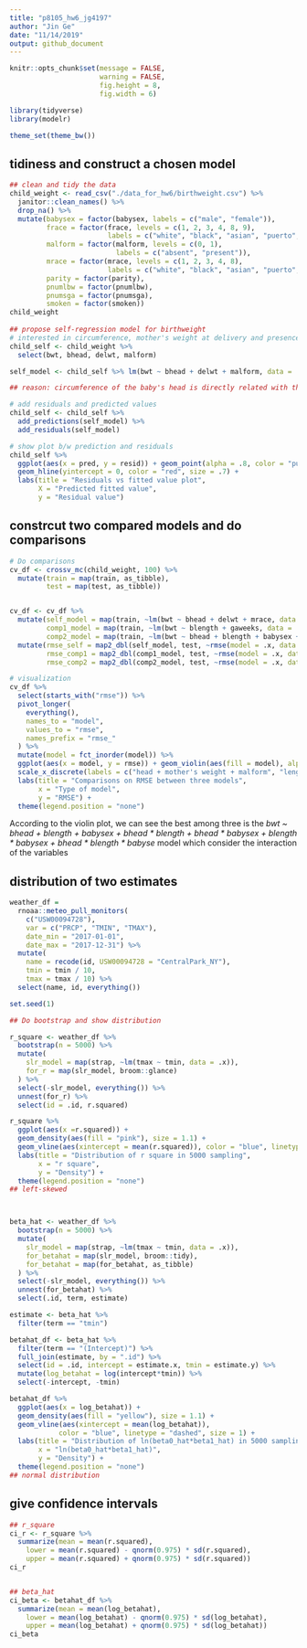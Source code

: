 ```yaml
---
title: "p8105_hw6_jg4197"
author: "Jin Ge"
date: "11/14/2019"
output: github_document
---
```


```r
knitr::opts_chunk$set(message = FALSE,
                      warning = FALSE,
                      fig.height = 8,
                      fig.width = 6)

library(tidyverse)
library(modelr)

theme_set(theme_bw())
```

## tidiness and construct a chosen model

```r
## clean and tidy the data
child_weight <- read_csv("./data_for_hw6/birthweight.csv") %>% 
  janitor::clean_names() %>% 
  drop_na() %>% 
  mutate(babysex = factor(babysex, labels = c("male", "female")),
         frace = factor(frace, levels = c(1, 2, 3, 4, 8, 9),
                        labels = c("white", "black", "asian", "puerto", "other", "unknown")),
         malform = factor(malform, levels = c(0, 1),
                          labels = c("absent", "present")),
         mrace = factor(mrace, levels = c(1, 2, 3, 4, 8),
                        labels = c("white", "black", "asian", "puerto", "other")),
         parity = factor(parity),
         pnumlbw = factor(pnumlbw),
         pnumsga = factor(pnumsga),
         smoken = factor(smoken))
child_weight
  
## propose self-regression model for birthweight
# interested in circumference, mother's weight at delivery and presence of malformation
child_self <- child_weight %>% 
  select(bwt, bhead, delwt, malform)

self_model <- child_self %>% lm(bwt ~ bhead + delwt + malform, data = .)

## reason: circumference of the baby's head is directly related with the baby weight confirmed by many research providing mathematical proof. mother's delivery weight can also affect baby' weight since the weight of mother can be seen whether the nutrition provided by mother during pregnancy is adequate for baby's growing. The presence of malformation is similar since the scarce nutrition to babies can lead to baby's low weight.

# add residuals and predicted values
child_self <- child_self %>% 
  add_predictions(self_model) %>% 
  add_residuals(self_model)

# show plot b/w prediction and residuals
child_self %>% 
  ggplot(aes(x = pred, y = resid)) + geom_point(alpha = .8, color = "purple") +
  geom_hline(yintercept = 0, color = "red", size = .7) + 
  labs(title = "Residuals vs fitted value plot",
       X = "Predicted fitted value", 
       y = "Residual value")
```


## constrcut two compared models and do comparisons

```r

# Do comparisons
cv_df <- crossv_mc(child_weight, 100) %>% 
  mutate(train = map(train, as_tibble),
         test = map(test, as_tibble))


cv_df <- cv_df %>% 
  mutate(self_model = map(train, ~lm(bwt ~ bhead + delwt + mrace, data = .x)), 
         comp1_model = map(train, ~lm(bwt ~ blength + gaweeks, data = .x)),
         comp2_model = map(train, ~lm(bwt ~ bhead + blength + babysex + bhead * blength + bhead * babysex + blength * babysex + bhead * blength * babysex, data = .x)))%>% 
  mutate(rmse_self = map2_dbl(self_model, test, ~rmse(model = .x, data = .y)),
         rmse_comp1 = map2_dbl(comp1_model, test, ~rmse(model = .x, data = .y)),
         rmse_comp2 = map2_dbl(comp2_model, test, ~rmse(model = .x, data = .y)))

# visualization
cv_df %>% 
  select(starts_with("rmse")) %>% 
  pivot_longer(
    everything(),
    names_to = "model", 
    values_to = "rmse",
    names_prefix = "rmse_"
  ) %>% 
  mutate(model = fct_inorder(model)) %>% 
  ggplot(aes(x = model, y = rmse)) + geom_violin(aes(fill = model), alpha = .7) +
  scale_x_discrete(labels = c("head + mother's weight + malform", "length + gestation", "head + length + sex")) +
  labs(title = "Comparisons on RMSE between three models",
       x = "Type of model",
       y = "RMSE") +
  theme(legend.position = "none")


```

According to the violin plot, we can see the best among three is the _bwt ~ bhead + blength + babysex + bhead * blength + bhead * babysex + blength * babysex + bhead * blength * babyse_ model which consider the interaction of the variables


## distribution of two estimates

```r
weather_df = 
  rnoaa::meteo_pull_monitors(
    c("USW00094728"),
    var = c("PRCP", "TMIN", "TMAX"), 
    date_min = "2017-01-01",
    date_max = "2017-12-31") %>%
  mutate(
    name = recode(id, USW00094728 = "CentralPark_NY"),
    tmin = tmin / 10,
    tmax = tmax / 10) %>%
  select(name, id, everything())

set.seed(1)

## Do bootstrap and show distribution

r_square <- weather_df %>%  
  bootstrap(n = 5000) %>% 
  mutate(
    slr_model = map(strap, ~lm(tmax ~ tmin, data = .x)),
    for_r = map(slr_model, broom::glance)
  ) %>% 
  select(-slr_model, everything()) %>% 
  unnest(for_r) %>% 
  select(id = .id, r.squared) 

r_square %>% 
  ggplot(aes(x =r.squared)) +
  geom_density(aes(fill = "pink"), size = 1.1) + 
  geom_vline(aes(xintercept = mean(r.squared)), color = "blue", linetype = "dashed", size = 1) +
  labs(title = "Distribution of r square in 5000 sampling",
       x = "r square",
       y = "Density") +
  theme(legend.position = "none")
## left-skewed



beta_hat <- weather_df %>%  
  bootstrap(n = 5000) %>% 
  mutate(
    slr_model = map(strap, ~lm(tmax ~ tmin, data = .x)),
    for_betahat = map(slr_model, broom::tidy),
    for_betahat = map(for_betahat, as_tibble)
  ) %>% 
  select(-slr_model, everything()) %>% 
  unnest(for_betahat) %>% 
  select(.id, term, estimate)

estimate <- beta_hat %>% 
  filter(term == "tmin")

betahat_df <- beta_hat %>% 
  filter(term == "(Intercept)") %>% 
  full_join(estimate, by = ".id") %>% 
  select(id = .id, intercept = estimate.x, tmin = estimate.y) %>% 
  mutate(log_betahat = log(intercept*tmin)) %>% 
  select(-intercept, -tmin) 

betahat_df %>% 
  ggplot(aes(x = log_betahat)) +
  geom_density(aes(fill = "yellow"), size = 1.1) +
  geom_vline(aes(xintercept = mean(log_betahat)),
            color = "blue", linetype = "dashed", size = 1) +
  labs(title = "Distribution of ln(beta0_hat*beta1_hat) in 5000 sampling",
       x = "ln(beta0_hat*beta1_hat)",
       y = "Density") +
  theme(legend.position = "none")
## normal distribution
```


## give confidence intervals

```r

## r_square
ci_r <- r_square %>% 
  summarize(mean = mean(r.squared),
    lower = mean(r.squared) - qnorm(0.975) * sd(r.squared),
    upper = mean(r.squared) + qnorm(0.975) * sd(r.squared))
ci_r


## beta_hat
ci_beta <- betahat_df %>% 
  summarize(mean = mean(log_betahat),
    lower = mean(log_betahat) - qnorm(0.975) * sd(log_betahat),
    upper = mean(log_betahat) + qnorm(0.975) * sd(log_betahat))
ci_beta


```

